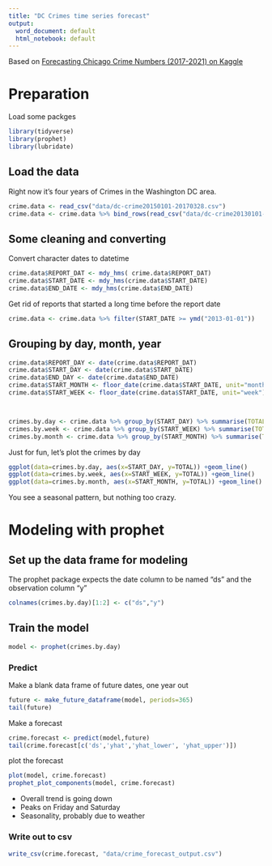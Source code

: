 ```yaml
---
title: "DC Crimes time series forecast"
output:
  word_document: default
  html_notebook: default
---
```


Based on [Forecasting Chicago Crime Numbers (2017-2021) on Kaggle](https://www.kaggle.com/umeshnarayanappa/d/currie32/crimes-in-chicago/forecasting-chicago-crimes-2017-2020)

# Preparation  
Load some packges

```r
library(tidyverse)
library(prophet)
library(lubridate)
```


## Load the data
Right now it's four years of Crimes in the Washington DC area. 
```r
crime.data <- read_csv("data/dc-crime20150101-20170328.csv")
crime.data <- crime.data %>% bind_rows(read_csv("data/dc-crime20130101-20141231.csv"))

```

## Some cleaning and converting

Convert character dates to datetime

```r
crime.data$REPORT_DAT <- mdy_hms( crime.data$REPORT_DAT)
crime.data$START_DATE <- mdy_hms(crime.data$START_DATE)
crime.data$END_DATE <- mdy_hms(crime.data$END_DATE)

```

Get rid of reports that started a long time before the report date  
```r
crime.data <- crime.data %>% filter(START_DATE >= ymd("2013-01-01"))


```

## Grouping by day, month, year  

```r
crime.data$REPORT_DAY <- date(crime.data$REPORT_DAT)
crime.data$START_DAY <- date(crime.data$START_DATE) 
crime.data$END_DAY <- date(crime.data$END_DATE)
crime.data$START_MONTH <- floor_date(crime.data$START_DATE, unit="month")
crime.data$START_WEEK <- floor_date(crime.data$START_DATE, unit="week")



crimes.by.day <- crime.data %>% group_by(START_DAY) %>% summarise(TOTAL=n())
crimes.by.week <- crime.data %>% group_by(START_WEEK) %>% summarise(TOTAL=n())
crimes.by.month <- crime.data %>% group_by(START_MONTH) %>% summarise(TOTAL=n())


```

Just for fun, let's plot the crimes by day
```r
ggplot(data=crimes.by.day, aes(x=START_DAY, y=TOTAL)) +geom_line()
ggplot(data=crimes.by.week, aes(x=START_WEEK, y=TOTAL)) +geom_line()
ggplot(data=crimes.by.month, aes(x=START_MONTH, y=TOTAL)) +geom_line()


```

You see a seasonal pattern, but nothing too crazy. 

# Modeling with prophet  

## Set up the data frame for modeling  
The prophet package expects the date column to be named "ds" and the observation column "y"  
```r
colnames(crimes.by.day)[1:2] <- c("ds","y")

```

## Train the model  
```r
model <- prophet(crimes.by.day)
```



### Predict  

Make a blank data frame of future dates, one year out
```r
future <- make_future_dataframe(model, periods=365)
tail(future)
```

Make a forecast
```r
crime.forecast <- predict(model,future)
tail(crime.forecast[c('ds','yhat','yhat_lower', 'yhat_upper')])
```

plot the forecast
```r
plot(model, crime.forecast)
prophet_plot_components(model, crime.forecast)
```

* Overall trend is going down  
* Peaks on Friday and Saturday  
* Seasonality, probably due to weather  


### Write out to csv
```r
write_csv(crime.forecast, "data/crime_forecast_output.csv")

```

